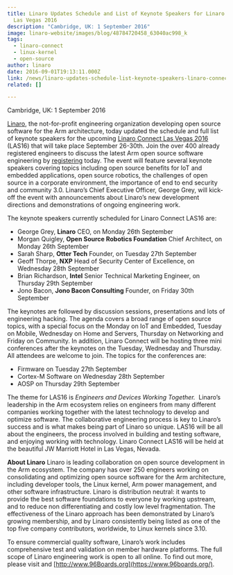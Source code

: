 ```yaml
---
title: Linaro Updates Schedule and List of Keynote Speakers for Linaro Connect
  Las Vegas 2016
description: "Cambridge, UK: 1 September 2016"
image: linaro-website/images/blog/48784720458_63040ac998_k
tags:
  - linaro-connect
  - linux-kernel
  - open-source
author: linaro
date: 2016-09-01T19:13:11.000Z
link: /news/linaro-updates-schedule-list-keynote-speakers-linaro-connect-las-vegas-2016/
related: []

---
```


Cambridge, UK: 1 September 2016

[Linaro](/), the not-for-profit engineering organization developing open source software for the Arm architecture, today updated the schedule and full list of keynote speakers for the upcoming [Linaro Connect Las Vegas 2016](https://resources.linaro.org/en/tags/42541423-4061-409a-9ec6-ea2184ffe68c) (LAS16) that will take place September 26-30th. Join the over 400 already registered engineers to discuss the latest Arm open source software engineering by [registering](https://www.eventbrite.co.uk/e/linaro-connect-las-vegas-2016-las16-tickets-21812925046?mc_cid=885b42f55f\&mc_eid=7fd0e8f93e) today. The event will feature several keynote speakers covering topics including open source benefits for IoT and embedded applications, open source robotics, the challenges of open source in a corporate environment, the importance of end to end security and community 3.0. Linaro’s Chief Executive Officer, George Grey, will kick-off the event with announcements about Linaro’s new development directions and demonstrations of ongoing engineering work.

The keynote speakers currently scheduled for Linaro Connect LAS16 are:

* George Grey, **Linaro** CEO, on Monday 26th September
* Morgan Quigley, **Open Source Robotics Foundation** Chief Architect, on Monday 26th September
* Sarah Sharp, **Otter Tech** Founder, on Tuesday 27th September
* Geoff Thorpe, **NXP** Head of Security Center of Excellence, on Wednesday 28th September
* Brian Richardson, **Intel** Senior Technical Marketing Engineer, on Thursday 29th September
* Jono Bacon, **Jono Bacon Consulting** Founder, on Friday 30th September

The keynotes are followed by discussion sessions, presentations and lots of engineering hacking. The agenda covers a broad range of open source topics, with a special focus on the Monday on IoT and Embedded, Tuesday on Mobile, Wednesday on Home and Servers, Thursday on Networking and Friday on Community. In addition, Linaro Connect will be hosting three mini conferences after the keynotes on the Tuesday, Wednesday and Thursday. All attendees are welcome to join. The topics for the conferences are:

* Firmware on Tuesday 27th September
* Cortex-M Software on Wednesday 28th September
* AOSP on Thursday 29th September

The theme for LAS16 is *Engineers and Devices Working Together.*  Linaro’s leadership in the Arm ecosystem relies on engineers from many different companies working together with the latest technology to develop and optimize software. The collaborative engineering process is key to Linaro’s success and is what makes being part of Linaro so unique. LAS16 will be all about the engineers, the process involved in building and testing software, and enjoying working with technology. Linaro Connect LAS16 will be held at the beautiful JW Marriott Hotel in Las Vegas, Nevada.

**About Linaro**
Linaro is leading collaboration on open source development in the Arm ecosystem. The company has over 250 engineers working on consolidating and optimizing open source software for the Arm architecture, including developer tools, the Linux kernel, Arm power management, and other software infrastructure. Linaro is distribution neutral: it wants to provide the best software foundations to everyone by working upstream, and to reduce non differentiating and costly low level fragmentation. The effectiveness of the Linaro approach has been demonstrated by Linaro’s growing membership, and by Linaro consistently being listed as one of the top five company contributors, worldwide, to Linux kernels since 3.10.

To ensure commercial quality software, Linaro’s work includes comprehensive test and validation on member hardware platforms. The full scope of Linaro engineering work is open to all online. To find out more, please visit [](/) and [http://www.96Boards.org](https://www.96boards.org/).
